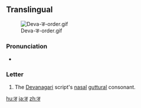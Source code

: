 {{also|ड|ड़|इ}}
==Translingual==
[[File:Deva-ङ-order.gif|thumb]]

===Pronunciation===
* {{IPA|/ŋə/|lang=mul}} {{i|may vary by language}}

===Letter===
{{mul-deva|ṅa}}

# The [[Devanagari]] script's [[nasal]] [[guttural]] consonant.

[[hu:ङ]]
[[ja:ङ]]
[[zh:ङ]]